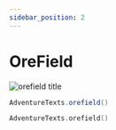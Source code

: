 ```yaml
---
sidebar_position: 2
---
```



# OreField

<img src="/img/messages/orefield.png" alt="orefield title" />

<Tabs>

<TabItem value="java" label="Java">

```java
AdventureTexts.orefield()
```

</TabItem>

<TabItem value="kotlin" label="Kotlin">

```kotlin
AdventureTexts.orefield()
```

</TabItem>

</Tabs>
